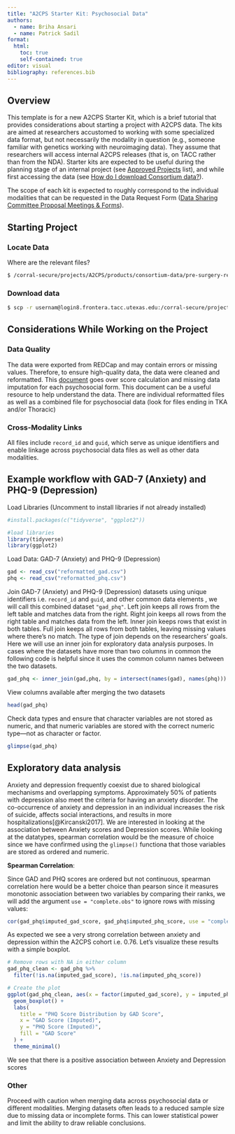 ```yaml
---
title: "A2CPS Starter Kit: Psychosocial Data"
authors:
  - name: Briha Ansari
  - name: Patrick Sadil
format:
  html:
    toc: true
    self-contained: true
editor: visual
bibliography: references.bib
---
```


## Overview

This template is for a new A2CPS Starter Kit, which is a brief tutorial that provides considerations about starting a project with A2CPS data. The kits are aimed at researchers accustomed to working with some specialized data format, but not necessarily the modality in question (e.g., someone familiar with genetics working with neuroimaging data). They assume that researchers will access internal A2CPS releases (that is, on TACC rather than from the NDA). Starter kits are expected to be useful during the planning stage of an internal project (see [Approved Projects](https://a2cps.atlassian.net/wiki/spaces/WG/pages/22675472) list), and while first accessing the data (see [How do I download Consortium data?](https://a2cps.atlassian.net/wiki/spaces/DAS/pages/5080606)).

The scope of each kit is expected to roughly correspond to the individual modalities that can be requested in the Data Request Form ([Data Sharing Committee Proposal Meetings & Forms](https://a2cps.atlassian.net/wiki/spaces/WG/pages/5080456/Data+Sharing+Committee+Proposal+Meetings+Forms?preview=/5080456/5106943/Data%20Request%20Form_2023.pdf)).

## Starting Project

### Locate Data

Where are the relevant files?

``` bash
$ /corral-secure/projects/A2CPS/products/consortium-data/pre-surgery-release-2-0-0/psychosocial/reformatted
```

### Download data

``` bash
$ scp -r usernam@login8.frontera.tacc.utexas.edu:/corral-secure/projects/A2CPS/products/consortium-data/pre-surgery-release-2-0-0/psychosocial/reformatted/ /Path to where you want to store data on your machine/
```

## Considerations While Working on the Project

### Data Quality

The data were exported from REDCap and may contain errors or missing values. Therefore, to ensure high-quality data, the data were cleaned and reformatted. This [document](https://github.com/a2cps/starterkits/blob/main/psycho_social_biomarker_impute.qmd) goes over score calculation and missing data imputation for each psychosocial form. This document can be a useful resource to help understand the data. There are individual reformatted files as well as a combined file for psychosocial data (look for files ending in TKA and/or Thoracic)

### Cross-Modality Links

All files include `record_id` and `guid`, which serve as unique identifiers and enable linkage across psychosocial data files as well as other data modalities.

## Example workflow with GAD-7 (Anxiety) and PHQ-9 (Depression)

Load Libraries (Uncomment to install libraries if not already installed)

```r
#install.packages(c("tidyverse", "ggplot2"))

#load libraries
library(tidyverse)
library(ggplot2)
```

Load Data: GAD-7 (Anxiety) and PHQ-9 (Depression)

```r
gad <- read_csv("reformatted_gad.csv")
phq <- read_csv("reformatted_phq.csv")
```

Join GAD-7 (Anxiety) and PHQ-9 (Depression) datasets using unique identifiers i.e. `record_id` and `guid`, and other common data elements , we will call this combined dataset `"gad_phq"`. Left join keeps all rows from the left table and matches data from the right. Right join keeps all rows from the right table and matches data from the left. Inner join keeps rows that exist in both tables. Full join keeps all rows from both tables, leaving missing values where there’s no match. The type of join depends on the researchers’ goals. Here we will use an inner join for exploratory data analysis purposes. In cases where the datasets have more than two columns in common the following code is helpful since it uses the common column names between the two datasets.

```r
gad_phq <- inner_join(gad,phq, by = intersect(names(gad), names(phq)))
```

View columns available after merging the two datasets

```r
head(gad_phq)
```

Check data types and ensure that character variables are not stored as numeric, and that numeric variables are stored with the correct numeric type—not as character or factor.

```r
glimpse(gad_phq)

```

## Exploratory data analysis

Anxiety and depression frequently coexist due to shared biological mechanisms and overlapping symptoms. Approximately 50% of patients with depression also meet the criteria for having an anxiety disorder. The co-occurrence of anxiety and depression in an individual increases the risk of suicide, affects social interactions, and results in more hospitalizations[@Kircanski2017]. We are interested in looking at the association between Anxiety scores and Depression scores. While looking at the datatypes, spearman correlation would be the measure of choice since we have confirmed using the `glimpse()` functiona that those variables are stored as ordered and numeric.

**Spearman Correlation**:

Since GAD and PHQ scores are ordered but not continuous, spearman correlation here would be a better choice than pearson since it measures monotonic association between two variables by comparing their ranks, we will add the argument `use = "complete.obs"` to ignore rows with missing values:

```r
cor(gad_phq$imputed_gad_score, gad_phq$imputed_phq_score, use = "complete.obs")
```

As expected we see a very strong correlation between anxiety and depression within the A2CPS cohort i.e. 0.76. Let’s visualize these results with a simple boxplot.

```r
# Remove rows with NA in either column
gad_phq_clean <- gad_phq %>%
  filter(!is.na(imputed_gad_score), !is.na(imputed_phq_score))

# Create the plot
ggplot(gad_phq_clean, aes(x = factor(imputed_gad_score), y = imputed_phq_score, fill = factor(imputed_gad_score))) +
  geom_boxplot() +
  labs(
    title = "PHQ Score Distribution by GAD Score",
    x = "GAD Score (Imputed)",
    y = "PHQ Score (Imputed)",
    fill = "GAD Score"
  ) +
  theme_minimal()
```

We see that there is a positive association between Anxiety and Depression scores

### Other

Proceed with caution when merging data across psychosocial data or different modalities. Merging datasets often leads to a reduced sample size due to missing data or incomplete forms. This can lower statistical power and limit the ability to draw reliable conclusions.
